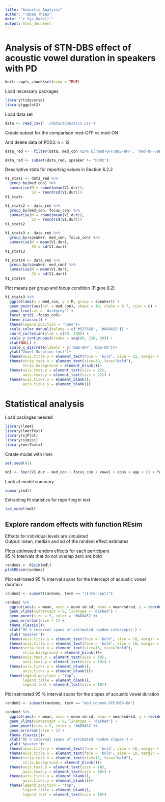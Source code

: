 ---
title: "Acoustic Analysis"
author: "Tabea Thies"
date: "`r Sys.Date()`"
output: html_document
---

# Analysis of STN-DBS effect of acoustic vowel duration in speakers with PD

```{r setup, include=FALSE}
knitr::opts_chunk$set(echo = TRUE)
```

Load necessary packages

```{r load_tidyverse, warning = FALSE, message = FALSE}
library(tidyverse)
library(ggplot2)
```

Load data set

```{r load_counts, message = FALSE, warning = FALSE}
data <- read_csv('../data/acoustics.csv')
```

Create subset for the comparison med-OFF vs med-ON

And delete data of PD03: n = 12

```{r, message = FALSE, warning = FALSE}
data_red <-  filter(data, med_con %in% c('med-OFF/DBS-OFF', 'med-OFF/DBS-ON'))

data_red <- subset(data_red, speaker != "PD03")
```

Descriptive stats for reporting values in Section 6.2.2

```{r, message = FALSE, warning = FALSE}

V1_stats <- data_red %>% 
  group_by(med_con) %>% 
  summarise(M = round(mean(V1.dur)),
            SD = round(sd(V1.dur)))
V1_stats 

V1_stats2 <- data_red %>% 
  group_by(med_con, focus_con) %>% 
  summarise(M = round(mean(V1.dur)),
            SD = round(sd(V1.dur)))
V1_stats2

V1_stats3 <- data_red %>% 
  group_by(speaker, med_con, focus_con) %>% 
  summarise(M = mean(V1.dur),
            SD = sd(V1.dur))
V1_stats3

V1_stats4 <- data_red %>% 
  group_by(speaker, med_con) %>% 
  summarise(M = mean(V1.dur),
            SD = sd(V1.dur))
V1_stats4

```

Plot means per group and focus condition (Figure 8.2)

```{r, message = FALSE, warning = FALSE, fig.height = 3, fig.width = 6}

V1_stats3 %>% 
  ggplot(aes(x = med_con, y = M, group = speaker)) +
  geom_point(aes(col = med_con), shape = 19, alpha = 0.7, size = 6) +
  geom_line(col = 'darkgrey') +
  facet_grid(.~focus_con)+
  theme_classic() +
  theme(legend.position = 'none')+
  scale_color_manual(values = c('#5275AD', '#AD8A52')) +
  coord_cartesian(ylim = c(70, 230)) + 
  scale_y_continuous(breaks = seq(80, 220, 20)) +
  xlab(NULL) +
  scale_x_discrete(labels = c('DBS-OFF','DBS-ON'))+
  ylab("Vowel Duration (ms)")+
  theme(axis.title.y = element_text(face = 'bold', size = 22, margin = margin(r = 12)))+
  theme(strip.text.x = element_text(size=30, face="bold"),
        strip.background = element_blank())+
  theme(axis.text.x = element_text(size = 22),
        axis.text.y = element_text(size = 22)) +
  theme(axis.ticks.x = element_blank(), 
        axis.ticks.y = element_blank())
```

# Statistical analysis

Load packages needed

```{r, message = FALSE, warning = FALSE}
library(lme4)
library(lmerTest)
library(sjPlot)
library(sjmisc)
library(merTools)
```

Create model with lmer.

```{r, message = FALSE, warning = FALSE}

set.seed(42)

mdl <- lmer(V1.dur ~ med_con + focus_con + vowel + cons + age + (1 + focus_con + med_con|speaker), data_red, REML = FALSE)
```

Look at model summary

```{r, message = FALSE, warning = FALSE}
summary(mdl)
```

Extracting fit statistics for reporting in text

```{r, message = FALSE, warning = FALSE}
tab_model(mdl)
```

## Explore random effects with function REsim
Effects for individual levels are simulated\
Output: mean, median and sd of the random effect estimates\

Plots estimated random effects for each participant\
95 % Intervals that do not overlap zero are bold

```{r, message = FALSE, warning = FALSE}
randoms <- REsim(mdl) 
plotREsim(randoms)

```

Plot estimated 95 % interval spans for the intercept of acoustic vowel duration

```{r, message = FALSE, warning = FALSE}

random2 <- subset(randoms, term == "(Intercept)")

random2 %>% 
  ggplot(aes(x = mean, xmin = mean-sd-sd, xmax = mean+sd+sd, y = reorder(groupID, mean))) +
  geom_vline(xintercept = 0, linetype = 'dashed') +
  geom_point(size = 5, color = '#AD8A52')+
  geom_errorbar(size = 1) +
  theme_classic()+
  xlab('95 % interval spans of estimated random intercepts') +
  ylab('Speaker')+
  theme(axis.title.y = element_text(face = 'bold', size = 18, margin = margin(r = 12)))+
  theme(axis.title.x = element_text(face = 'bold', size = 18, margin = margin(t = 12)))+
  theme(strip.text.x = element_text(size=18, face="bold"),
        strip.background = element_blank())+
  theme(axis.text.x = element_text(size = 18),
        axis.text.y = element_text(size = 18)) +
  theme(axis.ticks.x = element_blank(), 
        axis.ticks.y = element_blank())+
  theme(legend.position = "top",
        legend.title = element_blank(),
        legend.text = element_text(size = 18))
```

Plot estimated 95 % interval spans for the slopes of acoustic vowel duration

```{r, message = FALSE, warning = FALSE}

random3 <- subset(randoms, term == "med_conmed-OFF/DBS-ON")

random3 %>% 
  ggplot(aes(x = mean, xmin = mean-sd-sd, xmax = mean+sd+sd, y = reorder(groupID, mean))) +
  geom_vline(xintercept = 0, linetype = 'dashed') +
  geom_point(size = 5, color = '#AD8A52')+
  geom_errorbar(size = 1) +
  theme_classic()+
  xlab('95 % interval spans of estimated random slopes') +
  ylab('Speaker')+
  theme(axis.title.y = element_text(face = 'bold', size = 18, margin = margin(r = 12)))+
  theme(axis.title.x = element_text(face = 'bold', size = 18, margin = margin(t = 12)))+
  theme(strip.text.x = element_text(size=18, face="bold"),
        strip.background = element_blank())+
  theme(axis.text.x = element_text(size = 18),
        axis.text.y = element_text(size = 18)) +
  theme(axis.ticks.x = element_blank(), 
        axis.ticks.y = element_blank())+
  theme(legend.position = "top",
        legend.title = element_blank(),
        legend.text = element_text(size = 18))
```



